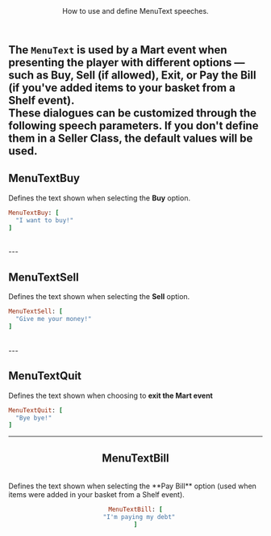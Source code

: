 <Header title="MenuText">
  How to use and define MenuText speeches.
</Header>

The `MenuText` is used by a Mart event when presenting the player with different options — such as **Buy**, **Sell** (if allowed), **Exit**, or **Pay the Bill** (if you've added items to your basket from a Shelf event).
<br/>
These dialogues can be customized through the following speech parameters. If you don't define them in a Seller Class, the default values will be used. 
<br/>
--- 

## MenuTextBuy

Defines the text shown when selecting the **Buy** option.

```ruby
MenuTextBuy: [
  "I want to buy!"
]
```
<br/>
---

## MenuTextSell

Defines the text shown when selecting the **Sell** option.

```ruby
MenuTextSell: [
  "Give me your money!"
]
```
<br/>
---

## MenuTextQuit

Defines the text shown when choosing to **exit the Mart event**

```ruby
MenuTextQuit: [
  "Bye bye!"
]
```

<ImageWithCaption src="/images/documentation/poke-market/MenuText 1.png" caption="MenuText Example 1" align="center"/>

---

## MenuTextBill
<br/>
Defines the text shown when selecting the **Pay Bill** option (used when items were added in your basket from a Shelf event).

```ruby
MenuTextBill: [
  "I'm paying my debt"
]
```
<ImageWithCaption src="/images/documentation/poke-market/MenuText 2.png" caption="MenuText Example 2" align="center"/>